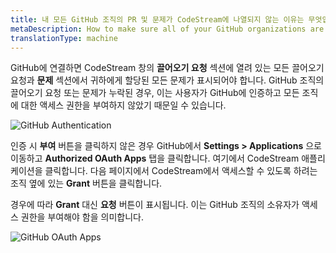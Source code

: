 ```yaml
---
title: 내 모든 GitHub 조직의 PR 및 문제가 CodeStream에 나열되지 않는 이유는 무엇입니까?
metaDescription: How to make sure all of your GitHub organizations are listed in CodeStream.
translationType: machine
---
```




GitHub에 연결하면 CodeStream 창의 **끌어오기 요청** 섹션에 열려 있는 모든 끌어오기 요청과 **문제** 섹션에서 귀하에게 할당된 모든 문제가 표시되어야 합니다. GitHub 조직의 끌어오기 요청 또는 문제가 누락된 경우, 이는 사용자가 GitHub에 인증하고 모든 조직에 대한 액세스 권한을 부여하지 않았기 때문일 수 있습니다.

<img
  alt="GitHub Authentication"
  src={gitHubAuth}
/>

인증 시 **부여** 버튼을 클릭하지 않은 경우 GitHub에서 **Settings > Applications** 으로 이동하고 **Authorized OAuth Apps** 탭을 클릭합니다. 여기에서 CodeStream 애플리케이션을 클릭합니다. 다음 페이지에서 CodeStream에서 액세스할 수 있도록 하려는 조직 옆에 있는 **Grant** 버튼을 클릭합니다.

경우에 따라 **Grant** 대신 **요청** 버튼이 표시됩니다. 이는 GitHub 조직의 소유자가 액세스 권한을 부여해야 함을 의미합니다.

<img
  alt="GitHub OAuth Apps"
  src={gitHubOAuthApps}
/>